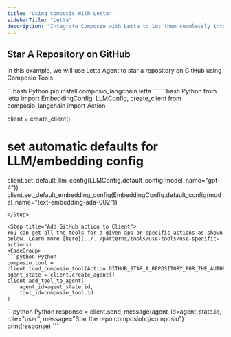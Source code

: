 ```yaml
---
title: "Using Composio With Letta"
sidebarTitle: "Letta"
description: "Integrate Composio with Letta to let them seamlessly interact with external apps"
---
```


## Star A Repository on GitHub
In this example, we will use Letta Agent to star a repository on GitHub using Composio Tools

<Steps>
<Step title="Install Packages">
```bash Python
pip install composio_langchain letta
```
</Step>
<Step title="Import Libraries & Configure Client">
```bash Python
from letta import EmbeddingConfig, LLMConfig, create_client
from composio_langchain import Action

client = create_client()

# set automatic defaults for LLM/embedding config
client.set_default_llm_config(LLMConfig.default_config(model_name="gpt-4"))
client.set_default_embedding_config(EmbeddingConfig.default_config(model_name="text-embedding-ada-002"))
```
</Step>

<Step title="Add GitHub action to Client">
You can get all the tools for a given app or specific actions as shown below. Learn more [here](../../patterns/tools/use-tools/use-specific-actions)
<CodeGroup>
```python Python
composio_tool = client.load_composio_tool(Action.GITHUB_STAR_A_REPOSITORY_FOR_THE_AUTHENTICATED_USER)
agent_state = client.create_agent()
client.add_tool_to_agent(
    agent_id=agent_state.id,
    tool_id=composio_tool.id
)
```
</CodeGroup>

</Step>
<Step title="Execute the Agent">
```python Python
response = client.send_message(agent_id=agent_state.id, role="user", message="Star the repo composiohq/composio")
print(response)
```
</Step>
</Steps>